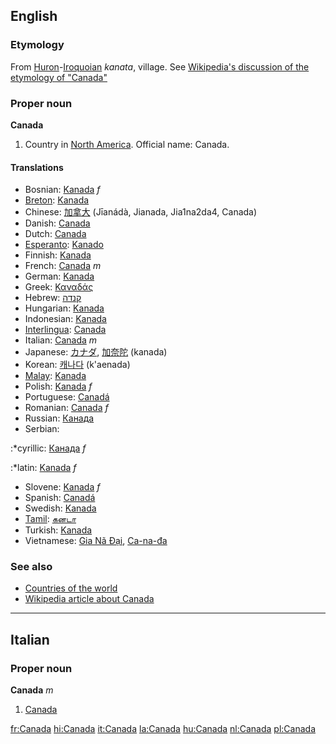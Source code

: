 ==English==
{{wikipedia}}
===Etymology===
From [[Huron]]-[[Iroquoian]] ''kanata'', village.  See [[w:Canada#Origin_of_the_name|Wikipedia's discussion of the etymology of "Canada"]]<!--Should "kanata" be capitalised, as it is in Wikipedia?-->

===Proper noun===
'''Canada'''

# Country in [[North America]]. Official name: Canada.

====Translations====
*Bosnian: [[Kanada]] ''f''
*[[Breton]]: [[Kanada]]
*Chinese: [[加拿大]] (Jīanádà, Jianada, Jia1na2da4, Canada)
*Danish: [[Canada]]
*Dutch: [[Canada]]
*[[Esperanto]]: [[Kanado]]
*Finnish: [[Kanada]]
*French: [[Canada]] ''m''
*German: [[Kanada]]
*Greek: [[Καναδάς]]
*Hebrew: [[קנדה]]
*Hungarian: [[Kanada]]
*Indonesian: [[Kanada]]
*[[Interlingua]]: [[Canada]]
*Italian: [[Canada]] ''m''
*Japanese: [[カナダ]], [[加奈陀]] (kanada)
*Korean: [[캐나다]] (k'aenada)
*[[Malay]]: [[Kanada]]
*Polish: [[Kanada]]  ''f''
*Portuguese: [[Canadá]]
*Romanian: [[Canada]] ''f''
*Russian: [[Канада]]
*Serbian:
:*cyrillic: [[Канада]] ''f''
:*latin: [[Kanada]] ''f''
*Slovene: [[Kanada]] ''f''
*Spanish: [[Canadá]]
*Swedish: [[Kanada]]
*[[Tamil]]: [[கனடா]]
*Turkish: [[Kanada]]
*Vietnamese: [[Gia Nã Đại]], [[Ca-na-đa]]

===See also===
*[[Countries of the world]]
*[[w:Canada|Wikipedia article about Canada]]

----
==Italian==
===Proper noun===
'''Canada''' ''m''

#[[Canada]]

[[fr:Canada]]
[[hi:Canada]]
[[it:Canada]]
[[la:Canada]]
[[hu:Canada]]
[[nl:Canada]]
[[pl:Canada]]